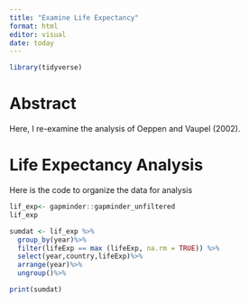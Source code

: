 ```yaml
---
title: "Examine Life Expectancy"
format: html
editor: visual
date: today
---
```


```r
library(tidyverse)
```

# Abstract

Here, I re-examine the analysis of Oeppen and Vaupel (2002).

# Life Expectancy Analysis 

Here is the code to organize the data for analysis

```r
lif_exp<- gapminder::gapminder_unfiltered
lif_exp
```

```r
sumdat <- lif_exp %>%
  group_by(year)%>%
  filter(lifeExp == max (lifeExp, na.rm = TRUE)) %>%
  select(year,country,lifeExp)%>%
  arrange(year)%>%
  ungroup()%>%

print(sumdat)
         
  
```
